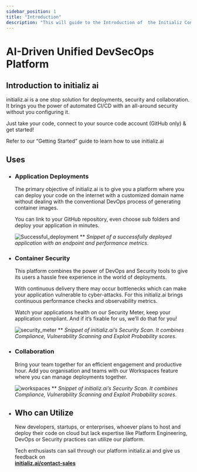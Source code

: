 ```yaml
---
sidebar_position: 1
title: "Introduction"
description: "This will guide to the Introduction of  the Initializ Console."
---
```


# AI-Driven Unified DevSecOps Platform

## Introduction to initializ ai

initializ.ai is a one stop solution for deployments, security and collaboration. It brings you the power of automated CI/CD with an all-around security without you configuring it.

Just take your code, connect to your source code account (GitHub only) & get started!

Refer to our “Getting Started” guide to learn how to use initializ.ai

## Uses

- ### Application Deployments

  The primary objective of initializ.ai is to give you a platform where you can deploy your code on the internet with a customized domain name without dealing with the conventional DevOps process of generating container images.

  You can link to your GitHub repository, even choose sub folders and deploy your application in minutes.

  ![Successful_deployment](/assets/introduction/successful_deployment.png)
  \*\* _Snippet of a successfully deployed application with an endpoint and performance metrics_.

- ### Container Security

  This platform combines the power of DevOps and Security tools to give its users a hassle free experience in the world of deployments.

  With continuous delivery there may occur bottlenecks which can make your application vulnerable to cyber-attacks. For this initializ.ai brings continuous performance checks and observability metrics.

  Watch your applications health on our Security Meter, keep your application compliant. And if it’s fixable for us, we’ll do that for you!

  ![security_meter](/assets/introduction/security_meter.png)
  \*\* _Snippet of initializ.ai’s Security Scan. It combines Compliance, Vulnerability Scanning and Exploit Probability scores_.

- ### Collaboration

  Bring your team together for an efficient engagement and productive hour. Add you organisation and teams with our Workspaces feature where you can manage deployments together.

  ![workspaces](/assets/introduction/workspaces.png)
  \*\* _Snippet of initializ.ai’s Security Scan. It combines Compliance, Vulnerability Scanning and Exploit Probability scores_.

- ## Who can Utilize

  New developers, startups, or enterprises, whoever plans to host and deploy their code on cloud but lack expertise like Platform Engineering, DevOps or Security practices can utilize our platform.

  Tech enthusiasts can sail through our platform initializ.ai and give us feedback on  
  [**initializ.ai/contact-sales**](https://www.initializ.ai/contact-sales)
